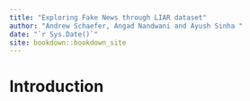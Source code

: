 ```yaml
--- 
title: "Exploring Fake News through LIAR dataset"
author: "Andrew Schaefer, Angad Nandwani and Ayush Sinha "
date: "`r Sys.Date()`"
site: bookdown::bookdown_site
---
```


# Introduction

